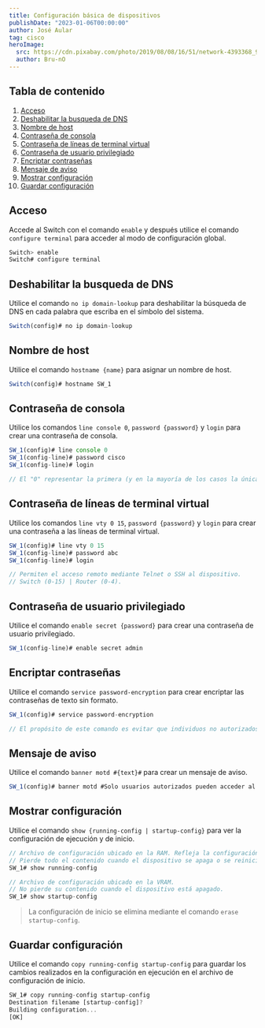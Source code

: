 ---
title: Configuración básica de dispositivos
publishDate: "2023-01-06T00:00:00"
author: José Aular
tag: cisco
heroImage:
  src: https://cdn.pixabay.com/photo/2019/08/08/16/51/network-4393368_960_720.jpg
  author: Bru-nO
---

## Tabla de contenido

1.  [Acceso](/blog/configuracion-basica-dispositivos#acceso)
2.  [Deshabilitar la busqueda de DNS](/blog/configuracion-basica-dispositivos#deshabilitar-la-busqueda-de-dns)
3.  [Nombre de host](/blog/configuracion-basica-dispositivos#nombre-de-host)
4.  [Contraseña de consola](/blog/configuracion-basica-dispositivos#contraseña-de-consola)
5.  [Contraseña de líneas de terminal virtual](/blog/configuracion-basica-dispositivos#contraseña-de-líneas-de-terminal-virtual)
6.  [Contraseña de usuario privilegiado](/blog/configuracion-basica-dispositivos#contraseña-de-usuario-privilegiado)
7.  [Encriptar contraseñas](/blog/configuracion-basica-dispositivos#encriptar-contraseñas)
8.  [Mensaje de aviso](/blog/configuracion-basica-dispositivos#mensaje-de-aviso)
9.  [Mostrar configuración](/blog/configuracion-basica-dispositivos#mostrar-configuración)
10. [Guardar configuración](/blog/configuracion-basica-dispositivos#guardar-configuración)

## Acceso

Accede al Switch con el comando `enable` y después utilice el comando `configure terminal` para acceder al modo de configuración global.

```js title="Switch #1"
Switch> enable
Switch# configure terminal
```

## Deshabilitar la busqueda de DNS

Utilice el comando `no ip domain-lookup` para deshabilitar la búsqueda de DNS en cada palabra que escriba en el símbolo del sistema.

```js title="Switch #1"
Switch(config)# no ip domain-lookup
```

## Nombre de host

Utilice el comando `hostname {name}` para asignar un nombre de host.

```js title="Switch #1"
Switch(config)# hostname SW_1
```

## Contraseña de consola

Utilice los comandos `line console 0`, `password {password}` y `login` para crear una contraseña de consola.

```js title="Switch #1"
SW_1(config)# line console 0
SW_1(config-line)# password cisco
SW_1(config-line)# login

// El "0" representar la primera (y en la mayoría de los casos la única) interfaz de consola.
```

## Contraseña de líneas de terminal virtual

Utilice los comandos `line vty 0 15`, `password {password}` y `login` para crear una contraseña a las líneas de terminal virtual.

```js title="Switch #1"
SW_1(config)# line vty 0 15
SW_1(config-line)# password abc
SW_1(config-line)# login

// Permiten el acceso remoto mediante Telnet o SSH al dispositivo.
// Switch (0-15) | Router (0-4).
```

## Contraseña de usuario privilegiado

Utilice el comando `enable secret {password}` para crear una contraseña de usuario privilegiado.

```js title="Switch #1"
SW_1(config-line)# enable secret admin
```

## Encriptar contraseñas

Utilice el comando `service password-encryption` para crear encriptar las contraseñas de texto sin formato.

```js title="Switch #1"
SW_1(config)# service password-encryption

// El propósito de este comando es evitar que individuos no autorizados vean las contraseñas en el archivo de configuración.
```

## Mensaje de aviso

Utilice el comando `banner motd #{text}#` para crear un mensaje de aviso.

```js title="Switch #1"
SW_1(config)# banner motd #Solo usuarios autorizados pueden acceder al equipo#
```

## Mostrar configuración

Utilice el comando `show {running-config | startup-config}` para ver la configuración de ejecución y de inicio.

```js title="Switch #1"
// Archivo de configuración ubicado en la RAM. Refleja la configuración actual.
// Pierde todo el contenido cuando el dispositivo se apaga o se reinicia.
SW_1# show running-config

// Archivo de configuración ubicado en la VRAM.
// No pierde su contenido cuando el dispositivo está apagado.
SW_1# show startup-config
```

> La configuración de inicio se elimina mediante el comando `erase startup-config`.

## Guardar configuración

Utilice el comando `copy running-config startup-config` para guardar los cambios realizados en la configuración en ejecución en el archivo de configuración de inicio.

```js title="Switch #1"
SW_1# copy running-config startup-config
Destination filename [startup-config]?
Building configuration...
[OK]
```
